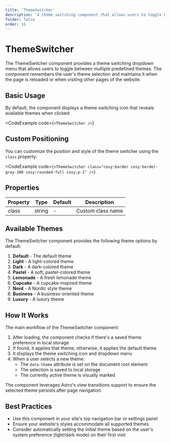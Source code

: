```yaml
---
title: 'ThemeSwitcher'
description: 'A theme switching component that allows users to toggle between multiple predefined themes'
folder: false
order: 16
---
```



# ThemeSwitcher

The ThemeSwitcher component provides a theme switching dropdown menu that allows users to toggle between multiple predefined themes. The component remembers the user's theme selection and maintains it when the page is reloaded or when visiting other pages of the website.

## Basic Usage

By default, the component displays a theme switching icon that reveals available themes when clicked:

<CodeExample
  code={`<ThemeSwitcher />`}
>
  <ThemeSwitcher />
</CodeExample>

## Custom Positioning

You can customize the position and style of the theme switcher using the `class` property:

<CodeExample
  code={`<ThemeSwitcher class="cosy:border cosy:border-gray-300 cosy:rounded-full cosy:p-1" />`}
>
  <ThemeSwitcher class="cosy:border cosy:border-gray-300 cosy:rounded-full cosy:p-1" />
</CodeExample>

## Properties

| Property | Type | Default | Description |
| ------ | ---- | ------ | ---- |
| class | string | - | Custom class name |

## Available Themes

The ThemeSwitcher component provides the following theme options by default:

1. **Default** - The default theme
2. **Light** - A light-colored theme
3. **Dark** - A dark-colored theme
4. **Pastel** - A soft, pastel-colored theme
5. **Lemonade** - A fresh lemonade theme
6. **Cupcake** - A cupcake-inspired theme
7. **Nord** - A Nordic style theme
8. **Business** - A business-oriented theme
9. **Luxury** - A luxury theme

## How It Works

The main workflow of the ThemeSwitcher component:

1. After loading, the component checks if there's a saved theme preference in local storage
2. If found, it applies that theme; otherwise, it applies the default theme
3. It displays the theme switching icon and dropdown menu
4. When a user selects a new theme:
   - The `data-theme` attribute is set on the document root element
   - The selection is saved to local storage
   - The currently active theme is visually marked

The component leverages Astro's view transitions support to ensure the selected theme persists after page navigation.

## Best Practices

- Use this component in your site's top navigation bar or settings panel
- Ensure your website's styles accommodate all supported themes
- Consider automatically setting the initial theme based on the user's system preference (light/dark mode) on their first visit 
